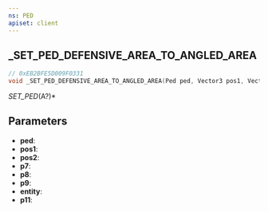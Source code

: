 ```yaml
---
ns: PED
apiset: client
---
```

## _SET_PED_DEFENSIVE_AREA_TO_ANGLED_AREA

```c
// 0xEB2BFE5D009F0331
void _SET_PED_DEFENSIVE_AREA_TO_ANGLED_AREA(Ped ped, Vector3 pos1, Vector3 pos2, Any p7, BOOL p8, BOOL p9, Entity entity, BOOL p11);
```

_SET_PED_(A?)*

## Parameters
* **ped**:
* **pos1**:
* **pos2**:
* **p7**:
* **p8**:
* **p9**:
* **entity**:
* **p11**: